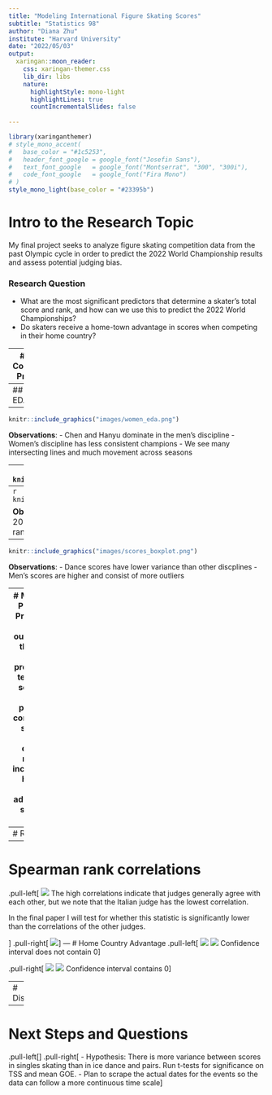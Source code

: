 ```yaml
---
title: "Modeling International Figure Skating Scores"
subtitle: "Statistics 98"
author: "Diana Zhu"
institute: "Harvard University"
date: "2022/05/03"
output: 
  xaringan::moon_reader:
    css: xaringan-themer.css
    lib_dir: libs
    nature:
      highlightStyle: mono-light
      highlightLines: true
      countIncrementalSlides: false
      
---
```

```r
library(xaringanthemer)
# style_mono_accent(
#   base_color = "#1c5253",
#   header_font_google = google_font("Josefin Sans"),
#   text_font_google   = google_font("Montserrat", "300", "300i"),
#   code_font_google   = google_font("Fira Mono")
# )
style_mono_light(base_color = "#23395b")
```


# Intro to the Research Topic 

My final project seeks to analyze figure skating competition data from the past Olympic cycle in order to predict the 2022 World Championship results and assess potential judging bias. 

### Research Question
- What are the most significant predictors that determine a skater's total score and rank, and how can we use this to predict the 2022 World Championships? 
- Do skaters receive a home-town advantage in scores when competing in their home country? 

---
# Data Collection Process

I scraped data using the `rvest` package from skatingscores.com, which uploads scoring protocols from all international and major domestic competitions under the IJS (International Judging System).
- I chose skaters who earned the top 15 free skate scores at the past two senior world championships (2022 and 2021). 
- Selected skaters who competed at the world championships because oftentimes large countries like Russia will have several top scoring skaters, but each country can only send a maximum of three skaters to the world championships. 
- Due to the volatile nature of the sport and short-lived seasons of skaters, I chose skaters who have been performing well in the past two years. 

Due to the Russia-Ukraine conflict in recent months, the International Skating Union banned Russian athletes from participating in any international figure skating competitions on or after March 1, 2022, including the 2022 World Championships.


---
## Initial EDA
```r
# knitr::include_graphics(c("images/men_eda.png", "images/women_eda.png", "images/dance_eda.png", "images/pairs_eda.png"))
knitr::include_graphics("images/men_eda.png")
```

---
```r
knitr::include_graphics("images/women_eda.png")
```

**Observations**: 
- Chen and Hanyu dominate in the men's discipline
- Women's discipline has less consistent champions
- We see many intersecting lines and much movement across seasons

---
```r
knitr::include_graphics("images/dance_eda.png")
```

**Observations**: 
- Much more consistent rankings across seasons and teams 
- Smaller range of scores
- Differences between scores diminish in recent years 

---
```r
knitr::include_graphics("images/pairs_eda.png")
```

**Observations**: 
- Fewer data points during the 2021 season due to COVID
- Generally consistent rankings across seasons 

---


```r
knitr::include_graphics("images/scores_boxplot.png")
```

**Observations**: 
- Dance scores have lower variance than other discplines
- Men's scores are higher and consist of more outliers 

---
# Modeling Plan
### Prediction
- OLS: outcome is the final score, predictors: technical segment score, program component score
- Mixed effects model: incorporate home-town advantage, starting order

### Judging Bias
- Use Spearman's Rank Correlation to assess how judges' rankings line up with the final skater rankings
- Bayesian generalized linear model (stan_glm) to check for a correlation between competing in home country and final score: $y = f(\beta_0+\beta_1*\text{home})$

---
# Results

---
# Spearman rank correlations

.pull-left[
![](images/judge_placements_men.png)
The high correlations indicate that judges generally agree with each other, but we note that the Italian judge has the lowest correlation. 

In the final paper I will test for whether this statistic is significantly lower than the correlations of the other judges.

]
.pull-right[
![](images/corrs.png)
]
---
# Home Country Advantage
.pull-left[
![](images/mens_home.png)
![](images/womens_home.png)
Confidence interval does not contain 0
]


.pull-right[
![](images/pairs_home.png)
![](images/dance_home.png)
Confidence interval contains 0
]

---
# Discussion

---

# Next Steps and Questions
.pull-left[
]
.pull-right[
- Hypothesis: There is more variance between scores in singles skating than in ice dance and pairs. Run t-tests for significance on TSS and mean GOE.
- Plan to scrape the actual dates for the events so the data can follow a more continuous time scale
]
